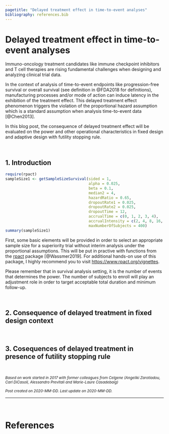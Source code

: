 ```yaml
---
pagetitle: "Delayed treatment effect in time-to-event analyses"
bibliography: references.bib
---
```


# Delayed treatment effect in time-to-event analyses

Immuno-oncology treatment candidates like immune checkpoint inhibitors and T cell therapies are rising fundamental challenges when designing and analyzing clinical trial data.

In the context of analysis of time-to-event endpoints like progression-free survival or overall survival (see definition in @FDA2018 for definitions), manufacturing processes and/or mode of action can induce latency in the exhibition of the treatment effect. This delayed treatment effect phenomenon triggers the violation of the proportional hazard assumption which is a standard assumption when analysis time-to-event data [@Chen2013].

In this blog post, the consequence of delayed treatment effect will be evaluated on the power and other operational characteristics in fixed design and adaptive design with futility stopping rule.


<br>


## 1. Introduction

```r
require(rpact)
sampleSize1 <- getSampleSizeSurvival(sided = 1,
                                     alpha = 0.025,
                                     beta = 0.1,
                                     median2 = 4,
                                     hazardRatio = 0.65,
                                     dropoutRate1 = 0.025,
                                     dropoutRate2 = 0.025,
                                     dropoutTime = 12,
                                     accrualTime = c(0, 1, 2, 3, 4), 
                                     accrualIntensity = c(2, 4, 8, 16, 32),
                                     maxNumberOfSubjects = 400)
summary(sampleSize1)
```

First, some basic elements will be provided in order to select an appropriate sample size for a superiority trial without interim analysis under the proportional assumptions. This will be put in practive with functions from the <a href=https://cran.r-project.org/web/packages/rpact/index.html>rpact</a> package [@Wassmer2019]. For additional hands-on use of this package, I highly recommend you to visit <a href = https://www.rpact.org/vignettes>https://www.rpact.org/vignettes</a>.

Please remember that in survival analysis setting, it is the number of events that determines the power. The number of subjects to enroll will play an adjustment role in order to target acceptable total duration and minimum follow-up.

<br>


## 2. Consequence of delayed treatment in fixed design context


<br>


## 3. Cosequences of delayed treatment in presence of futility stopping rule


<br>

<small>*Based on work started in 2017 with former colleagues from Celgene (Angeliki Zarotiadou, Carl DiCasoli, Alessandro Previtali and Marie-Laure Casadebaig)*</small>

<small>*Post created on 2020-MM-DD. Last update on 2020-MM-DD.*</small>

---

<br>

# References
<small>